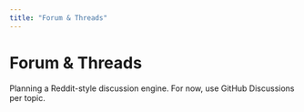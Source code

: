 ```yaml
---
title: "Forum & Threads"
---
```


# Forum & Threads

Planning a Reddit-style discussion engine. For now, use GitHub Discussions per topic.